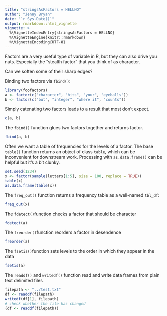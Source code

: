 ```yaml
---
title: "stringsAsFactors = HELLNO"
author: "Jenny Bryan"
date: "`r Sys.Date()`"
output: rmarkdown::html_vignette
vignette: >
  %\VignetteIndexEntry{stringsAsFactors = HELLNO}
  %\VignetteEngine{knitr::rmarkdown}
  %\VignetteEncoding{UTF-8}
---
```


Factors are a very useful type of variable in R, but they can also drive you nuts. Especially the "stealth factor" that you think of as character.

Can we soften some of their sharp edges?

Binding two factors via `fbind()`:

```r
library(foofactors)
a <- factor(c("character", "hits", "your", "eyeballs"))
b <- factor(c("but", "integer", "where it", "counts"))
```

Simply catenating two factors leads to a result that most don't expect.

```r
c(a, b)
```

The `fbind()` function glues two factors together and returns factor.

```r
fbind(a, b)
```

Often we want a table of frequencies for the levels of a factor. The base `table()` function returns an object of class `table`, which can be inconvenient for downstream work.  Processing with `as.data.frame()` can be helpful but it's a bit clunky.

```r
set.seed(1234)
x <- factor(sample(letters[1:5], size = 100, replace = TRUE))
table(x)
as.data.frame(table(x))
```

The `freq_out()` function returns a frequency table as a well-named `tbl_df`:

```r
freq_out(x)
```
The  `fdetect()`function checks a factor that should be character
```r
fdetect(a)
```
The  `freorder()`function reorders a factor in desendence
```r
freorder(a)
```
The  `fsetis()`function sets levels to the order in which they appear in the data
```r
fsetis(a)
```
The  `readdf()` and `writedf()` function read and write data frames from plain text delimited files
```r
filepath <- "../test.txt"
df <- readdf(filepath)
writedf(df[1], filepath)
# check whether the file has changed
(df <- readdf(filepath))
```


